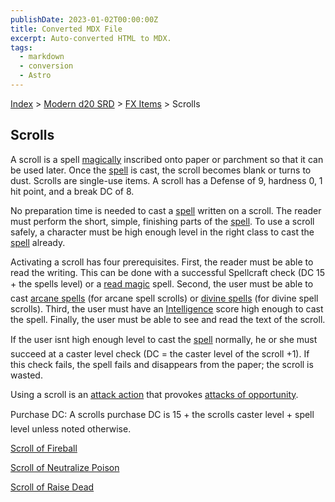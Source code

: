 ```yaml
---
publishDate: 2023-01-02T00:00:00Z
title: Converted MDX File
excerpt: Auto-converted HTML to MDX.
tags:
  - markdown
  - conversion
  - Astro
---
```


[Index](-index) > [Modern d20 SRD](modern-d20-srd-index) > [FX Items](modern-d20-srd-fx-items-index) > Scrolls

## Scrolls

A scroll is a spell [magically](modern-d20-srd-fx-index) inscribed onto paper or parchment so that it can be used later. Once the [spell](modern-d20-srd-fx-index) is cast, the scroll becomes blank or turns to dust. Scrolls are single-use items. A scroll has a Defense of 9, hardness 0, 1 hit point, and a break DC of 8.

No preparation time is needed to cast a [spell](modern-d20-srd-fx-index) written on a scroll. The reader must perform the short, simple, finishing parts of the [spell](modern-d20-srd-fx-index). To use a scroll safely, a character must be high enough level in the right class to cast the [spell](modern-d20-srd-fx-index) already.

Activating a scroll has four prerequisites. First, the reader must be able to read the writing. This can be done with a successful Spellcraft check (DC 15 + the spells level) or a [read
magic](modern-d20-srd-fx-read-magic) spell. Second, the user must be able to cast [arcane
spells](modern-d20-srd-fx-arcane-spells) (for arcane spell scrolls) or [divine
spells](modern-d20-srd-fx-divine-spells) (for divine spell scrolls). Third, the user must have an [Intelligence](modern-d20-srd-basics-ability-scores) score high enough to cast the spell. Finally, the user must be able to see and read the text of the scroll.

If the user isnt high enough level to cast the [spell](modern-d20-srd-fx-index) normally, he or she must succeed at a caster level check (DC = the caster level of the scroll +1). If this check fails, the spell fails and disappears from the paper; the scroll is wasted.

Using a scroll is an [attack
action](modern-d20-srd-combat-attack-actions) that provokes [attacks
of opportunity](modern-d20-srd-combat-attacks-of-opportunity).

Purchase DC: A scrolls purchase DC is 15 + the scrolls caster level + spell level unless noted otherwise.

[Scroll of Fireball](modern-d20-srd-fx-items-scroll-of-fireball)

[Scroll of Neutralize Poison](modern-d20-srd-fx-items-scroll-of-neutralize-poison)

[Scroll of Raise Dead](modern-d20-srd-fx-items-scroll-of-raise-dead)
